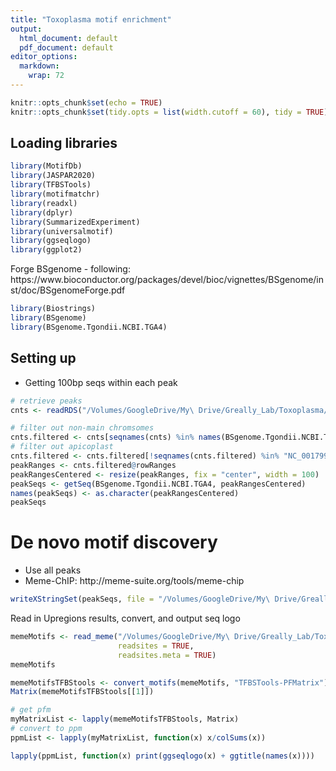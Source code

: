 ```yaml
---
title: "Toxoplasma motif enrichment"
output:
  html_document: default
  pdf_document: default
editor_options:
  markdown:
    wrap: 72
---
```


```r
knitr::opts_chunk$set(echo = TRUE)
knitr::opts_chunk$set(tidy.opts = list(width.cutoff = 60), tidy = TRUE)
```


## Loading libraries
```r
library(MotifDb)
library(JASPAR2020)
library(TFBSTools)
library(motifmatchr)
library(readxl)
library(dplyr)
library(SummarizedExperiment)
library(universalmotif)
library(ggseqlogo)
library(ggplot2)
```

Forge BSgenome
- following: https://www.bioconductor.org/packages/devel/bioc/vignettes/BSgenome/inst/doc/BSgenomeForge.pdf
```r
library(Biostrings)
library(BSgenome)
library(BSgenome.Tgondii.NCBI.TGA4)
```

## Setting up
- Getting 100bp seqs within each peak
```r
# retrieve peaks 
cnts <- readRDS("/Volumes/GoogleDrive/My\ Drive/Greally_Lab/Toxoplasma/Toxoplasma/ATAC-Seq/Quantification/Infected_optimal_peaks.counts.rds")

# filter out non-main chromsomes
cnts.filtered <- cnts[seqnames(cnts) %in% names(BSgenome.Tgondii.NCBI.TGA4@single_sequences)]
# filter out apicoplast
cnts.filtered <- cnts.filtered[!seqnames(cnts.filtered) %in% "NC_001799.1"]
peakRanges <- cnts.filtered@rowRanges
peakRangesCentered <- resize(peakRanges, fix = "center", width = 100)
peakSeqs <- getSeq(BSgenome.Tgondii.NCBI.TGA4, peakRangesCentered)
names(peakSeqs) <- as.character(peakRangesCentered)
peakSeqs
```

# De novo motif discovery
- Use all peaks
- Meme-ChIP: http://meme-suite.org/tools/meme-chip
```r
writeXStringSet(peakSeqs, file = "/Volumes/GoogleDrive/My\ Drive/Greally_Lab/Toxoplasma/Toxoplasma/ATAC-Seq/Motif\ Enrichment/Infected_optimal_peaks_apicoplast-removed.seq.fa")
```

Read in Upregions results, convert, and output seq logo
```r
memeMotifs <- read_meme("/Volumes/GoogleDrive/My\ Drive/Greally_Lab/Toxoplasma/Toxoplasma/ATAC-Seq/Motif\ Enrichment/meme_apicoplast_removed/combined.meme",
                        readsites = TRUE,
                        readsites.meta = TRUE)
memeMotifs

memeMotifsTFBStools <- convert_motifs(memeMotifs, "TFBSTools-PFMatrix")
Matrix(memeMotifsTFBStools[[1]])

# get pfm
myMatrixList <- lapply(memeMotifsTFBStools, Matrix)
# convert to ppm
ppmList <- lapply(myMatrixList, function(x) x/colSums(x))

lapply(ppmList, function(x) print(ggseqlogo(x) + ggtitle(names(x))))
```